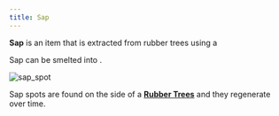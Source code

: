 ```yaml
---
title: Sap
---
```


<ItemImage file="sap" alt="Sap" size="200" />

**Sap** is an item that is extracted from rubber trees using a <McItem slug="techreborn:treetap" />

Sap can be smelted into <McItem slug="techreborn:rubber" />.

![sap_spot](/img/sap_spot.png)

Sap spots are found on the side of a **[Rubber Trees](/world_generation/rubber_tree)** and they regenerate over time.
